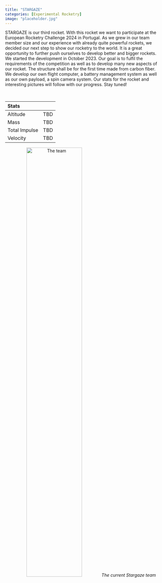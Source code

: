 ---
title: "STARGAZE"
categories: [Experimental Rocketry]
image: "placeholder.jpg"
---

STARGAZE is our third rocket. With this rocket we want to participate at the European Rocketry Challenge 2024 in Portugal. 
As we grew in our team member size and our experience with already quite powerful rockets, we decided our next step to show our rocketry to the world. It is a great opportunity to further push ourselves to develop better and bigger rockets. 
We started the development in October 2023. Our goal is to fulfil the requirements of the competition as well as to develop many new aspects of our rocket. The structure shall be for the first time made from carbon fiber. 
We develop our own flight computer, a battery management system as well as our own payload, a spin camera system. Our stats for the rocket and interesting pictures will follow with our progress. Stay tuned! 

<br/>

| Stats         |                |
| :---          |     :---:      |
| Altitude      | TBD            |
| Mass          | TBD            |
| Total Impulse | TBD            |
| Velocity      | TBD            |

<p align="center">
  <img src="images/stargaze_team.jpg" alt="The team" width=60%/>
  <em>The current Stargaze team</em>
</p>